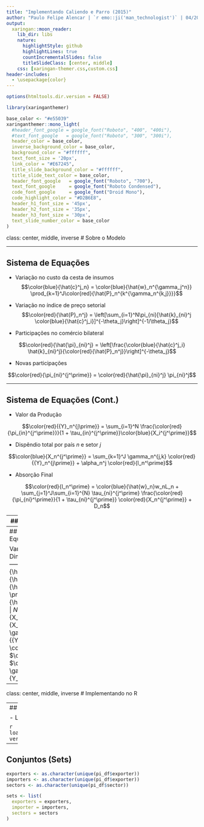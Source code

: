 ```yaml
---
title: "Implementando Caliendo e Parro (2015)"
author: "Paulo Felipe Alencar | `r emo::ji('man_technologist')` | 04/2019"
output:
  xaringan::moon_reader:
    lib_dir: libs
    nature:
      highlightStyle: github
      highlightLines: true
      countIncrementalSlides: false
      titleSlideClass: [center, middle]
    css: [xaringan-themer.css,custom.css]
header-includes:
  - \usepackage{color}
---
```


```r
options(htmltools.dir.version = FALSE)
```

```r
library(xaringanthemer)

base_color <- "#e55039"
xaringanthemer::mono_light(
  #header_font_google = google_font("Roboto", "400", "400i"),
  #text_font_google   = google_font("Roboto", "300", "300i"),
  header_color = base_color,
  inverse_background_color = base_color,
  background_color = "#ffffff",
  text_font_size = '20px',
  link_color = "#E67245",
  title_slide_background_color = "#ffffff",
  title_slide_text_color = base_color,
  header_font_google   = google_font("Roboto", "700"),
  text_font_google     = google_font("Roboto Condensed"),
  code_font_google     = google_font("Droid Mono"),
  code_highlight_color = "#D2B6E8",
  header_h1_font_size = '45px',
  header_h2_font_size = '35px',
  header_h3_font_size = '30px',
  text_slide_number_color = base_color
)
```

class: center, middle, inverse
# Sobre o Modelo

---

## Sistema de Equações

- Variação no custo da cesta de insumos
$$\color{blue}{\hat{c}^j_n} = \color{blue}{\hat{w}_n^{\gamma_j^n}} \prod_{k=1}^J\color{red}{\hat{P}_n^{k^{\gamma_n^{k,j}}}}$$

- Variação no índice de preço setorial
$$\color{red}{\hat{P}_n^j} = \left[\sum_{i=1}^N\pi_{ni}[\hat{k}_{ni}^j \color{blue}{\hat{c}^j_i}]^{-\theta_j}\right]^{-1/\theta_j}$$

- Participações no comércio bilateral

$$\color{red}{\hat{\pi}_{ni}^j} = \left[\frac{\color{blue}{\hat{c}^j_i} \hat{k}_{ni}^j}{\color{red}{\hat{P}_n^j}}\right]^{-\theta_j}$$

- Novas participações

$$\color{red}{\pi_{ni}^{j^\prime}} = \color{red}{\hat{\pi}_{ni}^j} \pi_{ni}^j$$

---

## Sistema de Equações (Cont.)

- Valor da Produção

$$\color{red}{{Y}_n^{j\prime}} = \sum_{i=1}^N \frac{\color{red}{\pi_{in}^{j^\prime}}}{1 + \tau_{in}^{j^\prime}}\color{blue}{X_i^{j^\prime}}$$

- Dispêndio total por país $n$ e setor $j$

$$\color{blue}{X_n^{j^\prime}} = \sum_{k=1}^J \gamma_n^{j,k} \color{red}{{Y}_n^{j\prime}} + \alpha_n^j \color{red}{I_n^\prime}$$

- Absorção Final

$$\color{red}{I_n^\prime} = \color{blue}{\hat{w}_n}w_nL_n + \sum_{j=1}^J\sum_{i=1}^{N}  \tau_{ni}^{j^\prime} \frac{\color{red}{\pi_{ni}^\prime}}{1 + \tau_{ni}^{j^\prime}} \color{red}{X_n^{j^\prime}} + D_n$$

---
## Sistema de Equações (Cont.)

- Balança Comercial (Dispêndio - Produção = Déficit)

$$\sum_{j=1}^J\sum_{i=1}^{N}  \tau_{ni}^{j^\prime} \frac{\color{red}{\pi_{ni}^\prime}}{1 + \tau_{ni}^{j^\prime}} \color{red}{X_n^{j^\prime}} - D_n = \sum_{j=1}^J \color{red}{Y_n^{j^\prime}}$$

A equação acima implica em equilíbrio no mercado de trabalho

- Equilíbrio no Mercado Trabalho (Valor Adicionado)

$$\color{blue}{\hat{w}_n}w_nL_n = \gamma_n^j \color{red}{Y_n^{j\prime}}$$

---
## Variáveis Não-Definidas e Equações de Equilíbrio (mcc)

Variável | Equação (mcc) | Dimensão
---------|-----------------|------------------
$\color{blue}{\hat{c}_n^j}$ | $\color{blue}{\hat{c}^j_n} = \color{blue}{\hat{w}_n^{\gamma_j^n}} \prod_{k=1}^J\color{red}{\hat{P}_n^{k^{\gamma_n^{k,j}}}}$ | $N \times J$
$\color{blue}{X_n^{j^\prime}}$ | $\color{blue}{X_n^{j^\prime}} = \sum_{k=1}^J \gamma_n^{j,k} \color{red}{{Y}_n^{j\prime}} + \alpha_n^j \color{red}{I_n^\prime}$ | $N \times J$
$\color{blue}{\hat{w}_n}$ | $\color{blue}{\hat{w}_n}w_nL_n = \gamma_n^j \color{red}{Y_n^{j\prime}}$ | $N$


---
class: center, middle, inverse
# Implementando no R

---
## Dados

- Lendo so dados

```r
load('../dados/caliendo_parro.RData', verbose = TRUE)
```

---
## Conjuntos (Sets)

```r
exporters <- as.character(unique(pi_df$exporter))
importers <- as.character(unique(pi_df$exporter))
sectors <- as.character(unique(pi_df$sector))

sets <- list(
  exporters = exporters,
  importer = importers,
  sectors = sectors
)
```


